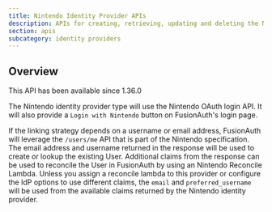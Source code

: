 ```yaml
---
title: Nintendo Identity Provider APIs
description: APIs for creating, retrieving, updating and deleting the Nintendo identity provider
section: apis
subcategory: identity providers
---
```


<PremiumEditionBlurb />

## Overview

<Aside type="version">
This API has been available since 1.36.0
</Aside>

The Nintendo identity provider type will use the Nintendo OAuth login API. It will also provide a `Login with Nintendo` button on FusionAuth's login page.

If the linking strategy depends on a username or email address, FusionAuth will leverage the `/users/me` API that is part of the Nintendo specification. The email address and username returned in the response will be used to create or lookup the existing User. Additional claims from the response can be used to reconcile the User in FusionAuth by using an Nintendo Reconcile Lambda. Unless you assign a reconcile lambda to this provider or configure the IdP options to use different claims, the `email` and `preferred_username` will be used from the available claims returned by the Nintendo identity provider.

<TokenStorageNote idp_long_lived_token_type="access_token" idp_display_name="Nintendo" token_name="access_token" return_text="Nintendo API" hide_token_map_deprecation="true" />

<OauthIdpOperations idp_long_lived_token_type="access_token"
                    idp_display_name="Nintendo" idp_id="b0ac2e16-d4af-483e-98c8-7f6693610665"
                    idp_linking_strategy="CreatePendingLink"
                    idp_lowercase="nintendo"
                    idp_since="13600"
                    idp_token_or_code="token or code"
                    idp_type="Nintendo"
                    optional_tag={true} />
